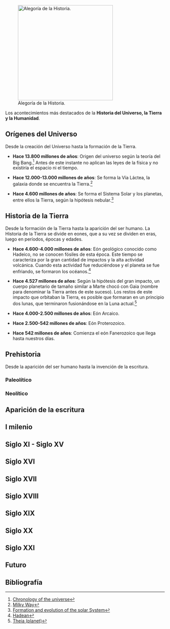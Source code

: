 {{header|1=Historia}}
{{historia}}
[[File:historia.jpg|thumb|right|300px|Alegoría de la Historia.]]

Los acontecimientos más destacados de la '''Historia del Universo, la Tierra y la Humanidad'''.

== Orígenes del Universo ==

Desde la creación del Universo hasta la formación de la Tierra.

* '''Hace 13.800 millones de años''': Origen del universo según la teoría del Big Bang.<ref>[https://en.wikipedia.org/wiki/Chronology_of_the_universe Chronology of the universe]</ref> Antes de este instante no aplican las leyes de la física y no existiría el espacio ni el tiempo.

* '''Hace 12.000-13.000 millones de años''': Se forma la Vía Láctea, la galaxia donde se encuentra la Tierra.<ref>[https://en.wikipedia.org/wiki/Milky_Way#Formation Milky Way]</ref>

* '''Hace 4.600 millones de años''': Se forma el Sistema Solar y los planetas, entre ellos la Tierra, según la hipótesis nebular.<ref>[https://en.wikipedia.org/wiki/Formation_and_evolution_of_the_Solar_System Formation and evolution of the solar System]</ref>

== Historia de la Tierra ==

Desde la formación de la Tierra hasta la aparición del ser humano. La Historia de la Tierra se divide en eones, que a su vez se dividen en eras, luego en períodos, épocas y edades. 

* '''Hace 4.600-4.000 millones de años''': Eón geológico conocido como Hadeico, no se conocen fósiles de esta época. Este tiempo se caracteriza por la gran cantidad de impactos y la alta actividad volcánica. Cuando esta actividad fue reduciéndose y el planeta se fue enfriando, se formaron los océanos.<ref>[https://en.wikipedia.org/wiki/Hadean Hadean]</ref>

* '''Hace 4.527 millones de años''': Según la hipótesis del gran impacto, un cuerpo planetario de tamaño similar a Marte chocó con Gaia (nombre para denominar la Tierra antes de este suceso). Los restos de este impacto que orbitaban la Tierra, es posible que formaran en un principio dos lunas, que terminaron fusionándose en la Luna actual.<ref>[https://en.wikipedia.org/wiki/Theia_(planet) Theia (planet)]</ref>

* '''Hace 4.000-2.500 millones de años''': Eón Arcaico.

* '''Hace 2.500-542 millones de años''': Eón Proterozoico.

* '''Hace 542 millones de años''': Comienza el eón Fanerozoico que llega hasta nuestros días.

<!--

The Hadean eon represents the time before a reliable (fossil) record of life; it began with the formation of the planet and ended 4.0 billion years ago. The following Archean and Proterozoic eons produced the beginnings of life on Earth and its earliest evolution. The succeeding eon is the Phanerozoic, divided into three eras: the Palaeozoic, an era of arthropods, fishes, and the first life on land; the Mesozoic, which spanned the rise, reign, and climactic extinction of the non-avian dinosaurs; and the Cenozoic, which saw the rise of mammals. Recognizable humans emerged at most 2 million years ago, a vanishingly small period on the geological scale.

The earliest undisputed evidence of life on Earth dates at least from 3.5 billion years ago,[7][8][9] during the Eoarchean Era, after a geological crust started to solidify following the earlier molten Hadean Eon. There are microbial mat fossils such as stromatolites found in 3.48 billion-year-old sandstone discovered in Western Australia.[10][11][12] Other early physical evidence of a biogenic substance is graphite in 3.7 billion-year-old metasedimentary rocks discovered in southwestern Greenland[13] as well as "remains of biotic life" found in 4.1 billion-year-old rocks in Western Australia.[14][15] According to one of the researchers, "If life arose relatively quickly on Earth … then it could be common in the universe."[14]

Photosynthetic organisms appeared between 3.2 and 2.4 billion years ago and began enriching the atmosphere with oxygen. Life remained mostly small and microscopic until about 580 million years ago, when complex multicellular life arose, developed over time, and culminated in the Cambrian Explosion about 541 million years ago. This sudden diversification of life forms produced most of the major phyla known today, and divided the Proterozoic Eon from the Cambrian Period of the Paleozoic Era. It is estimated that 99 percent of all species that ever lived on Earth, over five billion,[16] have gone extinct.[17][18] Estimates on the number of Earth's current species range from 10 million to 14 million,[19] of which about 1.2 million are documented, but over 86 percent have not been described.[20] However, it was recently claimed that 1 trillion species currently live on Earth, with only one-thousandth of one percent described.[21]

The Earth's crust has constantly changed since its formation, as has life has since its first appearance. Species continue to evolve, taking on new forms, splitting into daughter species, or going extinct in the face of ever-changing physical environments. The process of plate tectonics continues to shape the Earth's continents and oceans and the life they harbor. Human activity is now a dominant force affecting global change, harming the biosphere, the Earth's surface, hydrosphere, and atmosphere with the loss of wild lands, over-exploitation of the oceans, production of greenhouse gases, degradation of the ozone layer, and general degradation of soil, air, and water quality. 

-->

== Prehistoria ==

Desde la aparición del ser humano hasta la invención de la escritura.

=== Paleolítico ===

=== Neolítico ===

== Aparición de la escritura ==

== I milenio ==

== Siglo XI - Siglo XV ==

== Siglo XVI ==

== Siglo XVII ==

== Siglo XVIII ==

== Siglo XIX ==


== Siglo XX ==


== Siglo XXI ==

== Futuro ==
{{ap|1={{:rootpath}}/futuro/futuro|2=Futuro}}

== Bibliografía ==



{{historia}}
{{ramas del saber}}
{{footer}}
